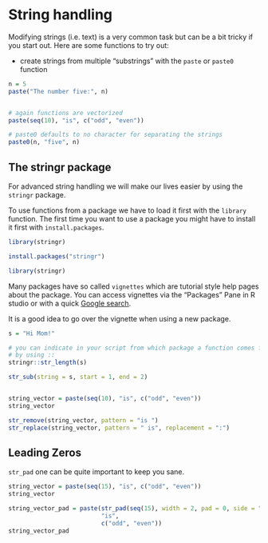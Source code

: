 # String handling

Modifying strings (i.e. text) is a very common task but can be a bit tricky if you start out.
Here are some functions to try out:

* create strings from multiple "substrings" with the `paste` or `paste0` function

```r
n = 5
paste("The number five:", n)


# again functions are vectorized
paste(seq(10), "is", c("odd", "even"))

# paste0 defaults to no character for separating the strings
paste0(n, "five", n)

```


## The stringr package

For advanced string handling we will make our lives easier by using the `stringr` package.

To use functions from a package we have to load it first with the `library` function. The first time you want to use a package you might have to install it first with `install.packages`.


```r
library(stringr)
```


```r
install.packages("stringr")

library(stringr)
```


Many packages have so called `vignettes` which are tutorial style help pages about the package.
You can access vignettes via the "Packages" Pane in R studio or with a quick [Google search](https://www.google.com/search?q=stringr+vignette).

It is a good idea to go over the vignette when using a new package.


```r

s = "Hi Mom!"

# you can indicate in your script from which package a function comes from
# by using ::
stringr::str_length(s)

str_sub(string = s, start = 1, end = 2)


string_vector = paste(seq(10), "is", c("odd", "even"))
string_vector

str_remove(string_vector, pattern = "is ")
str_replace(string_vector, pattern = " is", replacement = ":")

```


## Leading Zeros

`str_pad` one can be quite important to keep you sane.


```r
string_vector = paste(seq(15), "is", c("odd", "even"))
string_vector

string_vector_pad = paste(str_pad(seq(15), width = 2, pad = 0, side = "left"),
                          "is",
                          c("odd", "even"))
string_vector_pad
```



        
